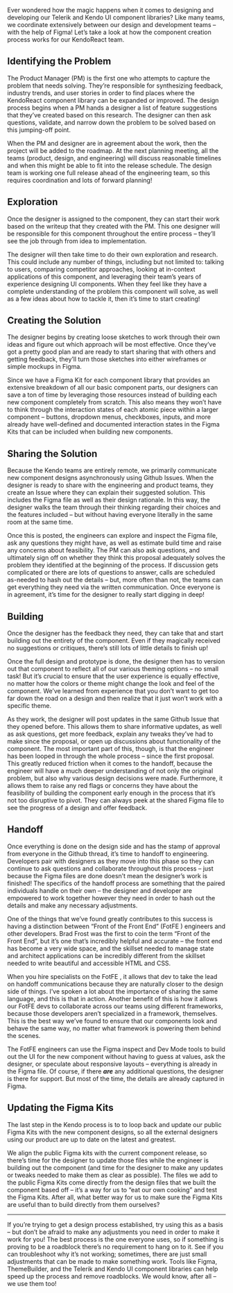 Ever wondered how the magic happens when it comes to designing and developing our Telerik and Kendo UI component libraries? Like many teams, we coordinate extensively between our design and development teams – with the help of Figma! Let’s take a look at how the component creation process works for our KendoReact team. 

## Identifying the Problem

The Product Manager (PM) is the first one who attempts to capture the problem that needs solving. They’re responsible for synthesizing feedback, industry trends, and user stories in order to find places where the KendoReact component library can be expanded or improved. The design process begins when a PM hands a designer a list of feature suggestions that they’ve created based on this research. The designer can then ask questions, validate, and narrow down the problem to be solved based on this jumping-off point. 

When the PM and designer are in agreement about the work, then the project will be added to the roadmap. At the next planning meeting, all the teams (product, design, and engineering) will discuss reasonable timelines and when this might be able to fit into the release schedule. The design team is working one full release ahead of the engineering team, so this requires coordination and lots of forward planning! 

## Exploration

Once the designer is assigned to the component, they can start their work based on the writeup that they created with the PM. This one designer will be responsible for this component throughout the entire process – they’ll see the job through from idea to implementation. 

The designer will then take time to do their own exploration and research. This could include any number of things, including but not limited to: talking to users, comparing competitor approaches, looking at in-context applications of this component, and leveraging their team’s years of experience designing UI components. When they feel like they have a complete understanding of the problem this component will solve, as well as a few ideas about how to tackle it, then it’s time to start creating! 

## Creating the Solution

The designer begins by creating loose sketches to work through their own ideas and figure out which approach will be most effective. Once they’ve got a pretty good plan and are ready to start sharing that with others and getting feedback, they’ll turn those sketches into either wireframes or simple mockups in Figma. 

Since we have a Figma Kit for each component library that provides an extensive breakdown of all our basic component parts, our designers can save a ton of time by leveraging those resources instead of building each new component completely from scratch. This also means they won’t have to think through the interaction states of each atomic piece within a larger component – buttons, dropdown menus, checkboxes, inputs, and more already have well-defined and documented interaction states in the Figma Kits that can be included when building new components. 

## Sharing the Solution

Because the Kendo teams are entirely remote, we primarily communicate new component designs asynchronously using Github Issues. When the designer is ready to share with the engineering and product teams, they create an Issue where they can explain their suggested solution. This includes the Figma file as well as their design rationale. In this way, the designer walks the team through their thinking regarding their choices and the features included – but without having everyone literally in the same room at the same time. 

Once this is posted, the engineers can explore and inspect the Figma file, ask any questions they might have, as well as estimate build time and raise any concerns about feasibility. The PM can also ask questions, and ultimately sign off on whether they think this proposal adequately solves the problem they identified at the beginning of the process. If discussion gets complicated or there are lots of questions to answer, calls are scheduled as-needed to hash out the details – but, more often than not, the teams can get everything they need via the written communication. Once everyone is in agreement, it’s time for the designer to really start digging in deep! 

## Building

Once the designer has the feedback they need, they can take that and start building out the entirety of the component. Even if they magically received no suggestions or critiques, there’s still lots of little details to finish up! 

Once the full design and prototype is done, the designer then has to version out that component to reflect all of our various theming options – no small task! But it’s crucial to ensure that the user experience is equally effective, no matter how the colors or theme might change the look and feel of the component. We’ve learned from experience that you don’t want to get too far down the road on a design and then realize that it just won’t work with a specific theme. 

As they work, the designer will post updates in the same Github Issue that they opened before. This allows them to share informative updates, as well as ask questions, get more feedback, explain any tweaks they’ve had to make since the proposal, or open up discussions about functionality of the component. The most important part of this, though, is that the engineer has been looped in through the whole process – since the first proposal. This greatly reduced friction when it comes to the handoff, because the engineer will have a much deeper understanding of not only the original problem, but also why various design decisions were made. Furthermore, it allows them to raise any red flags or concerns they have about the feasibility of building the component early enough in the process that it’s not too disruptive to pivot. They can always peek at the shared Figma file to see the progress of a design and offer feedback. 

## Handoff

Once everything is done on the design side and has the stamp of approval from everyone in the Github thread, it’s time to handoff to engineering. Developers pair with designers as they move into this phase so they can continue to ask questions and collaborate throughout this process – just because the Figma files are done doesn’t mean the designer’s work is finished! The specifics of the handoff process are something that the paired individuals handle on their own – the designer and developer are empowered to work together however they need in order to hash out the details and make any necessary adjustments. 

One of the things that we’ve found greatly contributes to this success is having a distinction between “Front of the Front End” (FotFE ) engineers and other developers. Brad Frost was the first to coin the term “Front of the Front End”, but it’s one that’s incredibly helpful and accurate – the front end has become a very wide space, and the skillset needed to manage state and architect applications can be incredibly different from the skillset needed to write beautiful and accessible HTML and CSS. 

When you hire specialists on the FotFE , it allows that dev to take the lead on handoff communications because they are naturally closer to the design side of things. I’ve spoken a lot about the importance of sharing the same language, and this is that in action. Another benefit of this is how it allows our FotFE devs to collaborate across our teams using different frameworks, because those developers aren’t specialized in a framework, themselves. This is the best way we’ve found to ensure that our components look and behave the same way, no matter what framework is powering them behind the scenes.  

The FotFE engineers can use the Figma inspect and Dev Mode tools to build out the UI for the new component without having to guess at values, ask the designer, or speculate about responsive layouts – everything is already in the Figma file. Of course, if there ***are*** any additional questions, the designer is there for support. But most of the time, the details are already captured in Figma. 

## Updating the Figma Kits

The last step in the Kendo process is to to loop back and update our public Figma Kits with the new component designs, so all the external designers using our product are up to date on the latest and greatest. 

We align the public Figma kits with the current component release, so there’s time for the designer to update those files while the engineer is building out the component (and time for the designer to make any updates or tweaks needed to make them as clear as possible). The files we add to the public Figma Kits come directly from the design files that we built the component based off – it’s a way for us to “eat our own cooking” and test the Figma Kits. After all, what better way for us to make sure the Figma Kits are useful than to build directly from them ourselves? 

---

If you’re trying to get a design process established, try using this as a basis – but don’t be afraid to make any adjustments you need in order to make it work for you! The best process is the one everyone uses, so if something is proving to be a roadblock there’s no requirement to hang on to it. See if you can troubleshoot why it’s not working; sometimes, there are just small adjustments that can be made to make something work. Tools like Figma, ThemeBuilder, and the Telerik and Kendo UI component libraries can help speed up the process and remove roadblocks. We would know, after all – we use them too!
